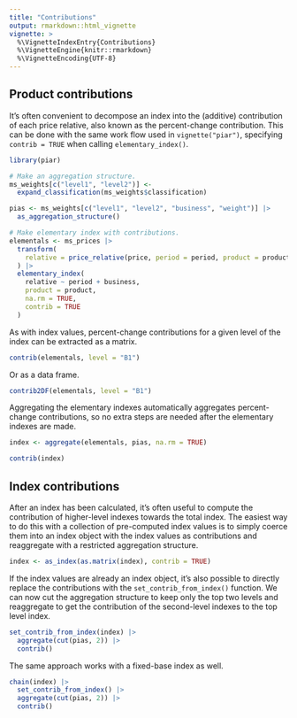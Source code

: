 ```yaml
---
title: "Contributions"
output: rmarkdown::html_vignette
vignette: >
  %\VignetteIndexEntry{Contributions}
  %\VignetteEngine{knitr::rmarkdown}
  %\VignetteEncoding{UTF-8}
---
```


## Product contributions

It's often convenient to decompose an index into the (additive)
contribution of each price relative, also known as the percent-change
contribution. This can be done with the same work flow used in
`vignette("piar")`, specifying `contrib = TRUE` when calling
`elementary_index()`.

```r
library(piar)

# Make an aggregation structure.
ms_weights[c("level1", "level2")] <-
  expand_classification(ms_weights$classification)

pias <- ms_weights[c("level1", "level2", "business", "weight")] |>
  as_aggregation_structure()

# Make elementary index with contributions.
elementals <- ms_prices |>
  transform(
    relative = price_relative(price, period = period, product = product)
  ) |>
  elementary_index(
    relative ~ period + business,
    product = product,
    na.rm = TRUE,
    contrib = TRUE
  )
```

As with index values, percent-change contributions for a given level of
the index can be extracted as a matrix.

```r
contrib(elementals, level = "B1")
```

Or as a data frame.

```r
contrib2DF(elementals, level = "B1")
```

Aggregating the elementary indexes automatically aggregates
percent-change contributions, so no extra steps are needed after the
elementary indexes are made.

```r
index <- aggregate(elementals, pias, na.rm = TRUE)

contrib(index)
```

## Index contributions

After an index has been calculated, it's often useful to compute the
contribution of higher-level indexes towards the total index. The
easiest way to do this with a collection of pre-computed index values is
to simply coerce them into an index object with the index values as
contributions and reaggregate with a restricted aggregation structure.

```r
index <- as_index(as.matrix(index), contrib = TRUE)
```

If the index values are already an index object, it's also possible to
directly replace the contributions with the `set_contrib_from_index()` function.
We can now cut the aggregation structure to keep only the top two levels and
reaggregate to get the contribution of the second-level indexes to the
top level index.

```r
set_contrib_from_index(index) |>
  aggregate(cut(pias, 2)) |>
  contrib()
```

The same approach works with a fixed-base index as well.

```r
chain(index) |>
  set_contrib_from_index() |>
  aggregate(cut(pias, 2)) |>
  contrib()
```
